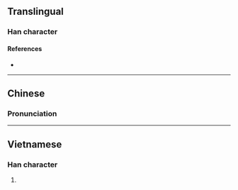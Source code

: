 {{character info/new}}
==Translingual==

===Han character===
{{Han char|rn=64|rad=手|as=17|sn=20|four=|canj=QHCQ|ids=⿰扌舉}}

====References====
* {{Han ref|kx=0463.211|dkj=12981|dj=0812.110|hdz=31983.040|uh=6511|ud=25873}}

----
==Chinese==

===Pronunciation===
{{zh-pron
|m=qiān
|m-s=qian1
|c=hin1
|mn=gia̍h
}}

----

==Vietnamese==

===Han character===
{{vi-readings|rs=手17|hanviet=gỡ}}

# {{defn|lang=vi|sort=手17}}
